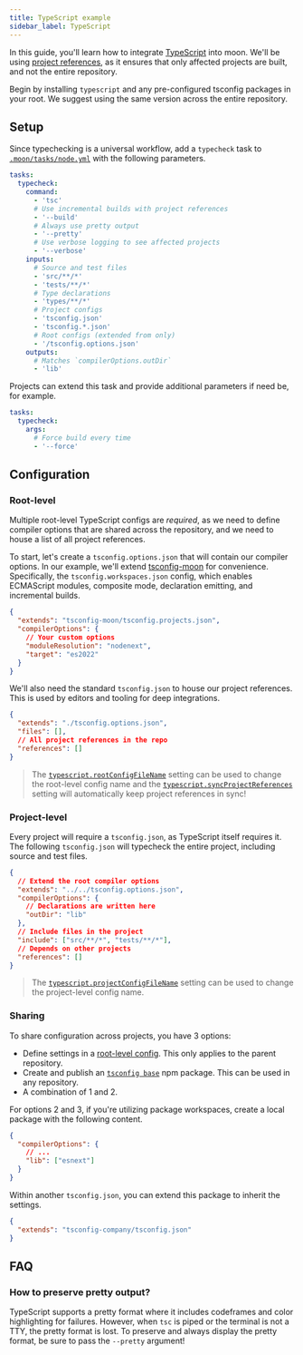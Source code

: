 ```yaml
---
title: TypeScript example
sidebar_label: TypeScript
---
```



<HeadingApiLink to="https://github.com/moonrepo/examples/blob/master/.moon/tasks/node.yml#L95" />

In this guide, you'll learn how to integrate [TypeScript](https://eslint.org/) into moon. We'll be
using [project references](../javascript/typescript-project-refs), as it ensures that only affected
projects are built, and not the entire repository.

Begin by installing `typescript` and any pre-configured tsconfig packages in your root. We suggest
using the same version across the entire repository.

<AddDepsTabs dep="typescript tsconfig-moon" dev />

## Setup

Since typechecking is a universal workflow, add a `typecheck` task to
[`.moon/tasks/node.yml`](../../config/tasks) with the following parameters.

```yaml title=".moon/tasks/node.yml"
tasks:
  typecheck:
    command:
      - 'tsc'
      # Use incremental builds with project references
      - '--build'
      # Always use pretty output
      - '--pretty'
      # Use verbose logging to see affected projects
      - '--verbose'
    inputs:
      # Source and test files
      - 'src/**/*'
      - 'tests/**/*'
      # Type declarations
      - 'types/**/*'
      # Project configs
      - 'tsconfig.json'
      - 'tsconfig.*.json'
      # Root configs (extended from only)
      - '/tsconfig.options.json'
    outputs:
      # Matches `compilerOptions.outDir`
      - 'lib'
```

Projects can extend this task and provide additional parameters if need be, for example.

```yaml title="<project>/moon.yml"
tasks:
  typecheck:
    args:
      # Force build every time
      - '--force'
```

## Configuration

### Root-level

Multiple root-level TypeScript configs are _required_, as we need to define compiler options that
are shared across the repository, and we need to house a list of all project references.

To start, let's create a `tsconfig.options.json` that will contain our compiler options. In our
example, we'll extend [tsconfig-moon](https://www.npmjs.com/package/tsconfig-moon) for convenience.
Specifically, the `tsconfig.workspaces.json` config, which enables ECMAScript modules, composite
mode, declaration emitting, and incremental builds.

```json title="tsconfig.options.json"
{
  "extends": "tsconfig-moon/tsconfig.projects.json",
  "compilerOptions": {
    // Your custom options
    "moduleResolution": "nodenext",
    "target": "es2022"
  }
}
```

We'll also need the standard `tsconfig.json` to house our project references. This is used by
editors and tooling for deep integrations.

```json title="tsconfig.json"
{
  "extends": "./tsconfig.options.json",
  "files": [],
  // All project references in the repo
  "references": []
}
```

> The [`typescript.rootConfigFileName`](../../config/toolchain#rootconfigfilename) setting can be
> used to change the root-level config name and the
> [`typescript.syncProjectReferences`](../../config/toolchain#syncprojectreferences) setting will
> automatically keep project references in sync!

### Project-level

Every project will require a `tsconfig.json`, as TypeScript itself requires it. The following
`tsconfig.json` will typecheck the entire project, including source and test files.

```json title="<project>/tsconfig.json"
{
  // Extend the root compiler options
  "extends": "../../tsconfig.options.json",
  "compilerOptions": {
    // Declarations are written here
    "outDir": "lib"
  },
  // Include files in the project
  "include": ["src/**/*", "tests/**/*"],
  // Depends on other projects
  "references": []
}
```

> The [`typescript.projectConfigFileName`](../../config/toolchain#projectconfigfilename) setting can
> be used to change the project-level config name.

### Sharing

To share configuration across projects, you have 3 options:

- Define settings in a [root-level config](#root-level). This only applies to the parent repository.
- Create and publish an
  [`tsconfig base`](https://www.typescriptlang.org/docs/handbook/tsconfig-json.html#tsconfig-bases)
  npm package. This can be used in any repository.
- A combination of 1 and 2.

For options 2 and 3, if you're utilizing package workspaces, create a local package with the
following content.

```json title="packages/tsconfig-company/tsconfig.json"
{
  "compilerOptions": {
    // ...
    "lib": ["esnext"]
  }
}
```

Within another `tsconfig.json`, you can extend this package to inherit the settings.

```json title="tsconfig.json"
{
  "extends": "tsconfig-company/tsconfig.json"
}
```

## FAQ

### How to preserve pretty output?

TypeScript supports a pretty format where it includes codeframes and color highlighting for
failures. However, when `tsc` is piped or the terminal is not a TTY, the pretty format is lost. To
preserve and always display the pretty format, be sure to pass the `--pretty` argument!
